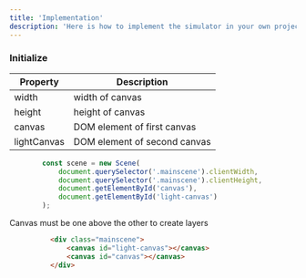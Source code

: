```yaml
---
title: 'Implementation'
description: 'Here is how to implement the simulator in your own project'
---
```


### Initialize
>

| Property      | Description                           |
| ------------  |-------------------------------------- |
| width         | width of canvas                       |
| height        | height of canvas                      |
| canvas        | DOM element of first canvas           |
| lightCanvas   | DOM element of second canvas          |

```javascript
        const scene = new Scene(
            document.querySelector('.mainscene').clientWidth,
            document.querySelector('.mainscene').clientHeight,
            document.getElementById('canvas'),
            document.getElementById('light-canvas')
        );
```

Canvas must be one above the other to create layers

```html
          <div class="mainscene">
              <canvas id="light-canvas"></canvas>
              <canvas id="canvas"></canvas>
          </div>
```
